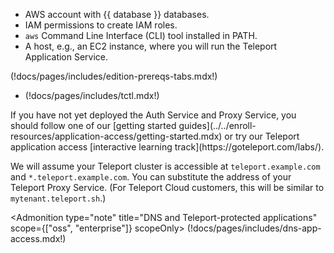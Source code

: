 - AWS account with {{ database }} databases.
- IAM permissions to create IAM roles.
- `aws` Command Line Interface (CLI) tool installed in PATH.
- A host, e.g., an EC2 instance, where you will run the Teleport Application
  Service.

(!docs/pages/includes/edition-prereqs-tabs.mdx!)

- (!docs/pages/includes/tctl.mdx!)

<Admonition type="tip" title="Not yet a Teleport user?">
If you have not yet deployed the Auth Service and Proxy Service, you should follow one of our [getting started guides](../../enroll-resources/application-access/getting-started.mdx) or try our Teleport application access [interactive learning track](https://goteleport.com/labs/).
</Admonition>

We will assume your Teleport cluster is accessible at `teleport.example.com` and `*.teleport.example.com`. You can substitute the address of your Teleport Proxy Service. (For Teleport Cloud customers, this will be similar to `mytenant.teleport.sh`.)

<Admonition type="note" title="DNS and Teleport-protected applications" scope={["oss", "enterprise"]} scopeOnly>
(!docs/pages/includes/dns-app-access.mdx!)
</Admonition>

